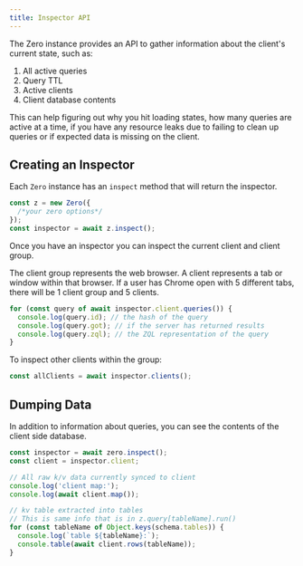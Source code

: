 ```yaml
---
title: Inspector API
---
```


The Zero instance provides an API to gather information about the client's current state, such as:

1. All active queries
2. Query TTL
3. Active clients
4. Client database contents

This can help figuring out why you hit loading states, how many queries are active at a time, if you have any resource leaks due to failing to clean up queries or if expected data is missing on the client.

## Creating an Inspector

Each `Zero` instance has an `inspect` method that will return the inspector.

```ts
const z = new Zero({
  /*your zero options*/
});
const inspector = await z.inspect();
```

Once you have an inspector you can inspect the current client and client group.

<Note type="note">
  The client group represents the web browser. A client represents a tab or
  window within that browser. If a user has Chrome open with 5 different tabs,
  there will be 1 client group and 5 clients.
</Note>

```ts
for (const query of await inspector.client.queries()) {
  console.log(query.id); // the hash of the query
  console.log(query.got); // if the server has returned results
  console.log(query.zql); // the ZQL representation of the query
}
```

To inspect other clients within the group:

```ts
const allClients = await inspector.clients();
```

## Dumping Data

In addition to information about queries, you can see the contents of the client side database.

```ts
const inspector = await zero.inspect();
const client = inspector.client;

// All raw k/v data currently synced to client
console.log('client map:');
console.log(await client.map());

// kv table extracted into tables
// This is same info that is in z.query[tableName].run()
for (const tableName of Object.keys(schema.tables)) {
  console.log(`table ${tableName}:`);
  console.table(await client.rows(tableName));
}
```
